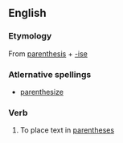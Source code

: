 ==English==

===Etymology===
From [[parenthesis]] + [[-ise]]

===Atlernative spellings===
*[[parenthesize]] {{italbrac|US}}

===Verb===
{{en-verb|parenthesis|ing}}

#To place text in [[parentheses]]